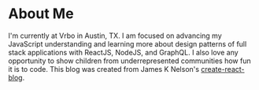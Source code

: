 
<div className={styles.Document}>

# About Me

I'm currently at Vrbo in Austin, TX. I am focused on advancing my JavaScript understanding and learning more about design patterns of full stack applications with ReactJS, NodeJS, and GraphQL.
I also love any opportunity to show children from underrepresented communities how fun it is to code. This blog was created from James K Nelson's <a href="https://github.com/frontarm/create-react-blog">create-react-blog</a>.

</div>